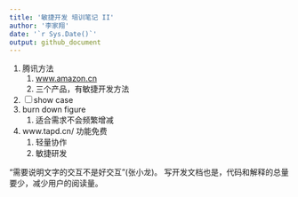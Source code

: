 ```yaml
---
title: '敏捷开发 培训笔记 II'
author: '李家翔'
date: '`r Sys.Date()`'
output: github_document
---
```


1. 腾讯方法
    1. [www.amazon.cn](https://www.amazon.cn/dp/B00QEVXIEY/ref=tmm_kin_swatch_0?_encoding=UTF8&qid=1545370255&sr=8-1)
    1. 三个产品，有敏捷开发方法
1. <input type="checkbox" id="checkbox1" class="styled">show case
1. burn down figure
    1. 适合需求不会频繁增减
    
1. www.tapd.cn/ 功能免费
    1. 轻量协作
    1. 敏捷研发

“需要说明文字的交互不是好交互”(张小龙)。
写开发文档也是，代码和解释的总量要少，减少用户的阅读量。
